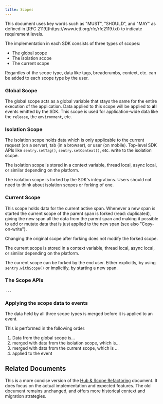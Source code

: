 ```yaml
---
title: Scopes
---
```


<Alert level="info">
  This document uses key words such as "MUST", "SHOULD", and "MAY" as defined in [RFC 2119](https://www.ietf.org/rfc/rfc2119.txt) to indicate requirement levels.
</Alert>

The implementation in each SDK consists of three types of scopes:

- The global scope
- The isolation scope
- The current scope

Regardles of the scope type, data like tags, breadcrumbs, context, etc. can be added to each scope type by the user.

### Global Scope

The global scope acts as a global variable that stays the same for the entire execution of the application. Data applied to this scope will be applied to **all** events emitted by the SDK.
This scope is used for application-wide data like the `release`, the `environment`, etc.

### Isolation Scope

The isolation scope holds data which is only applicable to the current request (on a server), tab (in a browser), or user (on mobile). Top-level SDK APIs like `sentry.setTag()`, `sentry.setContext()`, etc. write to the isolation scope.

The isolation scope is stored in a context variable, thread local, async local, or similar depending on the platform.

The isolation scope is forked by the SDK's integrations. Users should not need to think about isolation scopes or forking of one.

### Current Scope

This scope holds data for the current active span. Whenever a new span is started the current scope of the parent span is forked (read: duplicated), giving the new span all the data from the parent span and making it possible to add or mutate data that is just applied to the new span (see also "Copy-on-write").

Changing the original scope after forking does not modify the forked scope.

The current scope is stored in a context variable, thread local, async local, or similar depending on the platform.

The current scope can be forked by the end user. Either explicitly, by using `sentry.withScope()` or implicitly, by starting a new span.

### The Scope APIs

```js
...
```

### Applying the scope data to events

The data held by all three scope types is merged before it is applied to an event.

This is performed in the following order:

1. Data from the global scope is...
2. merged with data from the isolation scope, which is...
3. merged with data from the current scope, which is ...
4. applied to the event

## Related Documents

This is a more concise version of the [Hub & Scope Refactoring](/sdk/miscellaneous/hub_and_scope_refactoring/) document. It does focus on the actual implementation and expected features.
The old document remains unchanged, and offers more historical context and migration strategies.
